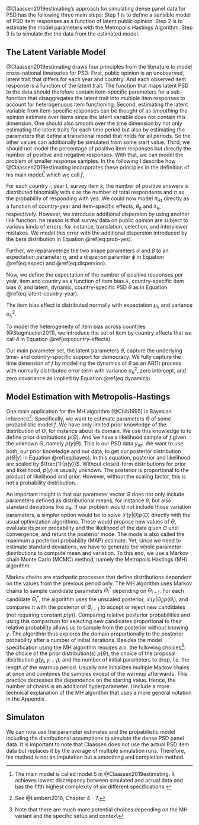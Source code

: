 @Claassen2019estimating's approach for simulating dense panel data for PSD has the following three main steps: Step 1 is to define a sensible model of PSD item responses as a function of latent public opinion. Step 2 is to estimate the model parameters with the Metropolis Hastings Algorithm. Step 3 is to simulate the the data from the estimated model.

## The Latent Variable Model

@Claassen2019estimating draws four principles from the literature to model cross-national timeseries for PSD: First, public opinion is an unobserved, latent trait that differs for each year and country. And each observed item response is a function of the latent trait. The function that maps latent PSD to the data should therefore contain item-specific parameters for a sub-function that disaggregates the latent trait into multiple item responses to account for heterogenuous item functioning. Second, estimating the latent variable from item-specific responses can be thought of as *smoothing* the opinion estimate over items since the latent variable does not contain this dimension. One should also smooth over the time dimension by not only estimating the latent traits for each time period but also by estimating the parameters that define a transitional model that holds for all periods. So the other values can additionally be simulated from some start value. Third, we should not model the percentage of positive item responses but directly the number of positive and negative responses. With that, we can model the problem of smaller response samples. In the following I describe how @Claassen2019estimating incorporates these principles in the definition of his main model^[The main model is called model 5 in @Claassen2019estimating. It achieves lowest discrepancy between simulated and actual data and has the fifth highest complexity of six different specifications.] which we call $f$.\newline


\noindent
For each country $i$, year $t$, survey item $k$, the number of positive answers is distributed binomially with $s$ as the number of total respondents and $\pi$ as the probability of responding with yes.
\begin{equation}
(\#eq:num-resp)
y_{ikt} \sim \text{Binomial}(s_{ikt}, \pi_{ikt})
\end{equation}
We could now model $\pi_{ikt}$ directly as a function of country-year and item-specific effects, $\theta_{it}$ and $\lambda_k$, respectively. However, we introduce additional dispersion by using another link function. he reason is that survey data on public opinion are subject to various kinds of errors, for instance, translation, selection, and interviewer mistakes. We model this error with the additional dispersion introduced by the beta distribution in Equation \@ref(eq:prob-yes).

\begin{equation}
(\#eq:prob-yes)
\pi_{ikt} \sim \text{Beta}(\alpha_{ikt}, \pi_{ikt})
\end{equation}

\noindent
Further, we reparametrize the two shape parameters $\alpha$ and $\beta$ to an expectation parameter $\eta$, and a disperion paramter $\phi$ in Equation \@ref(eq:expec) and \@ref(eq:dispersion).

\begin{equation}
(\#eq:expec)
\alpha_{ikt} = \phi \eta_{ikt}
\end{equation}

\begin{equation}
(\#eq:dispersion)
\beta_{ikt} = \phi (1 - \eta_{ikt})
\end{equation}

\noindent
Now, we define the expectation of the number of positive responses per year, item and country as a function of item bias $\lambda$, country-specific item bias $\delta$, and latent, dynamic, country-specific PSD $\theta$ as in Equation \@ref(eq:latent-country-year).

\begin{equation}
(\#eq:latent-country-year)
\eta_{ikt} = \text{logit}^{-1}(\lambda_k + \delta_{ik} + \theta_{it})
\end{equation}

\noindent
The item bias effect is distributed normally with expectation $\mu_{\lambda}$ and variance $\sigma_{\lambda}^2$. 

\begin{equation}
(\#eq:item-intercept)
\lambda_k = \mathcal{N}(\mu_{\lambda}, \sigma_{\lambda}^2)
\end{equation}

\noindent
To model the heterogeneity of item bias across countries (@Stegmueller2011), we introduce the set of item by country effects that we call $\delta$ in Equation \@ref(eq:country-effects).

\begin{equation}
(\#eq:country-effects)
\delta_k = \mathcal{N}(0, \sigma_{\delta}^2)
\end{equation}

\noindent
Our main parameter set, the latent parameters $\theta$, capture the underlying time- and country-specific support for democracy. We fully capture the time dimension of $f$ by modelling the dynamics of $\theta$ as an AR(1) process with normally distributed error term with variance $\sigma_{\theta}^2$, zero intercept, and zero covariance as implied by Equation \@ref(eq:dynamics).

\begin{equation}
(\#eq:dynamics)
\theta_{it} = \mathcal{N}(\theta_{i,t-1}, \sigma_{\theta}^2)
\end{equation}

## Model Estimation with Metropolis-Hastings

One main application for the MH algorithm (@Chib1995) is Bayesian inference^[See @Lambert2018, Chapter 4 - 7.]. Specifically, we want to estimate parameters $\Theta$ of some probabilistic model $f$. We have only limited prior knowledge of the distribution of $\Theta$, for instance about its domain. We use this knowledge to to define prior distributions $p(\Theta)$. And we have a likelihood sample of $f$ given the unknown $\Theta$, namely $p(y|\Theta)$. This is our PSD data $y_{ikt}$. We want to use both, our prior knowledge and our data, to get our posterior distribution $p(\Theta|y)$ in Equation \@ref(eq:bayes). In this equation, posterior and likelihood are scaled by $\frac{1}{p(y)}$. Without closed-form distributions for prior and likelihood, $p(y)$ is usually unknown. The posterior is proportional to the product of likelihood and prior. However, without the scaling factor, this is not a probability distribution.

\begin{equation}
(\#eq:bayes)
p(\Theta|y) = \frac{\mathcal{L}(y|\Theta)p(\Theta)}{p(y)} \propto \mathcal{L}(y|\Theta)p(\Theta)
\end{equation}

\noindent
An important insight is that our parameter vector $\Theta$ does not only include
parameters defined as distributional means, for instance $\theta$, but also
standard deviations like $\sigma_{\theta}$. If our problem would not include those
variation parameters, a simpler option would be to solve $\mathcal{L}(y|\Theta)p(\Theta)$ directly with the usual optimization algorithms. These would
propose new values of $\Theta$, evaluate its prior probability and the likelihood of
the data given $\Theta$ until convergence, and return the posterior mode. The mode is also called the maximum a posteriori probability (MAP) estimate. Yet, since we need to estimate standard deviations, 
we have to generate the whole parameter distributions to compute mean and variation. To this end, we use a Markov chain Monte Carlo (MCMC) method, namely the Metropolis Hastings (MH) algorithm.

Markov chains are stochastic processes that define distributions dependent on the values from the previous period only. The MH algorithm uses Markov chains to sample candidate parameters $\Theta_i^*$ depending on $\Theta_{i-1}$. For each candidate $\Theta_i^*$, the algorithm uses the unscaled posterior, $\mathcal{L}(y|\Theta_i)p(\Theta_i)$, and compares it with the posterior of $\Theta_{i-1}$ to accept or reject new candidates (not requiring constant $p(y)$). Comparing relative posterior probabilities and using this comparison for selecting new candidates proportional to their relative probability allows us to sample from the posterior without knowing $y$. The algorithm thus explores the domain proportionally to the posterior probability after a number of initial iterations. Besides the model specification using the MH algorithm requires a.o. the following choices^[Note that there are much more potential choices depending on the MH variant and the specific setup and context]: the choice of the prior distribution(s) $p(\Theta)$, the choice of the proposal distribution $g(y_i, y_{i-1})$, and the number of initial parameters to drop, i.e. the length of the warmup period. Usually one initializes multiple Markov chains at once and combines the samples except of the warmup afterwards. This practice decreases the dependence on the starting value. Hence, the number of chains is an additional hyperparameter. I include a more technical explanation of the MH algorithm that uses a more general notation in the Appendix.

## Simulaton

We can now use the parameter estimates and the probabilistic model including the distributional assumptions to simulate the dense PSD panel data. It is important to note that Claassen does not use the actual PSD item data but replaces it by the average of multiple simulation runs. Therefore, his method is not an imputation but a smoothing and completion method.
